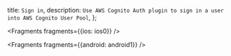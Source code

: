   title: `Sign in`,
  description: `Use AWS Cognito Auth plugin to sign in a user into AWS Cognito User Pool`,
};


<Fragments fragments={{ios: ios0}} />


<Fragments fragments={{android: android1}} />
